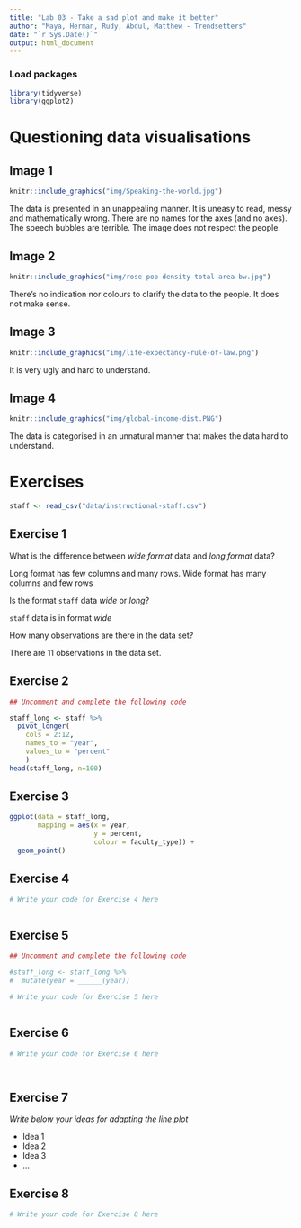 ```yaml
---
title: "Lab 03 - Take a sad plot and make it better"
author: "Maya, Herman, Rudy, Abdul, Matthew - Trendsetters"
date: "`r Sys.Date()`"
output: html_document
---
```


### Load packages

```r
library(tidyverse)
library(ggplot2)
```


# Questioning data visualisations

## Image 1

```r
knitr::include_graphics("img/Speaking-the-world.jpg")
```

The data is presented in an unappealing manner. It is uneasy to read, messy and mathematically wrong. There are no names for the axes (and no axes). The speech bubbles are terrible. The image does not respect the people.




## Image 2

```r
knitr::include_graphics("img/rose-pop-density-total-area-bw.jpg")
```

There's no indication nor colours to clarify the data to the people. It does not make sense. 



## Image 3

```r
knitr::include_graphics("img/life-expectancy-rule-of-law.png")
```

It is very ugly and hard to understand.


## Image 4

```r
knitr::include_graphics("img/global-income-dist.PNG")
```

The data is categorised in an unnatural manner that makes the data hard to understand.




# Exercises

```r
staff <- read_csv("data/instructional-staff.csv")
```


## Exercise 1

What is the difference between *wide format* data and *long format* data?

Long format has few columns and many rows. Wide format has many columns and few rows

Is the format `staff` data *wide* or *long*?

`staff` data is in format *wide*

How many observations are there in the data set?

There are 11 observations in the data set.

## Exercise 2

```r
## Uncomment and complete the following code

staff_long <- staff %>%
  pivot_longer(
    cols = 2:12, 
    names_to = "year",
    values_to = "percent"
    )
head(staff_long, n=100)
```


## Exercise 3

```r
ggplot(data = staff_long,
       mapping = aes(x = year, 
                     y = percent, 
                     colour = faculty_type)) +
  geom_point()


```

## Exercise 4

```r
# Write your code for Exercise 4 here



```

## Exercise 5

```r
## Uncomment and complete the following code

#staff_long <- staff_long %>%
#  mutate(year = ______(year))
```


```r
# Write your code for Exercise 5 here



```

## Exercise 6

```r
# Write your code for Exercise 6 here




```

## Exercise 7

_Write below your ideas for adapting the line plot_

* Idea 1
* Idea 2
* Idea 3
* ...


## Exercise 8

```r
# Write your code for Exercise 8 here



```

